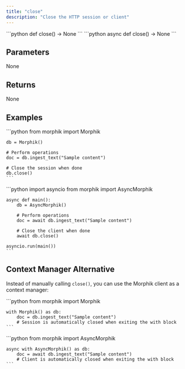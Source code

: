 ```yaml
---
title: "close"
description: "Close the HTTP session or client"
---
```


<Tabs>
  <Tab title="Sync">
    ```python
    def close() -> None
    ```
  </Tab>
  <Tab title="Async">
    ```python
    async def close() -> None
    ```
  </Tab>
</Tabs>

## Parameters

None

## Returns

None

## Examples

<Tabs>
  <Tab title="Sync">
    ```python
    from morphik import Morphik
    
    db = Morphik()
    
    # Perform operations
    doc = db.ingest_text("Sample content")
    
    # Close the session when done
    db.close()
    ```
  </Tab>
  <Tab title="Async">
    ```python
    import asyncio
    from morphik import AsyncMorphik
    
    async def main():
        db = AsyncMorphik()
        
        # Perform operations
        doc = await db.ingest_text("Sample content")
        
        # Close the client when done
        await db.close()
    
    asyncio.run(main())
    ```
  </Tab>
</Tabs>

## Context Manager Alternative

Instead of manually calling `close()`, you can use the Morphik client as a context manager:

<Tabs>
  <Tab title="Sync">
    ```python
    from morphik import Morphik
    
    with Morphik() as db:
        doc = db.ingest_text("Sample content")
        # Session is automatically closed when exiting the with block
    ```
  </Tab>
  <Tab title="Async">
    ```python
    from morphik import AsyncMorphik
    
    async with AsyncMorphik() as db:
        doc = await db.ingest_text("Sample content")
        # Client is automatically closed when exiting the with block
    ```
  </Tab>
</Tabs>